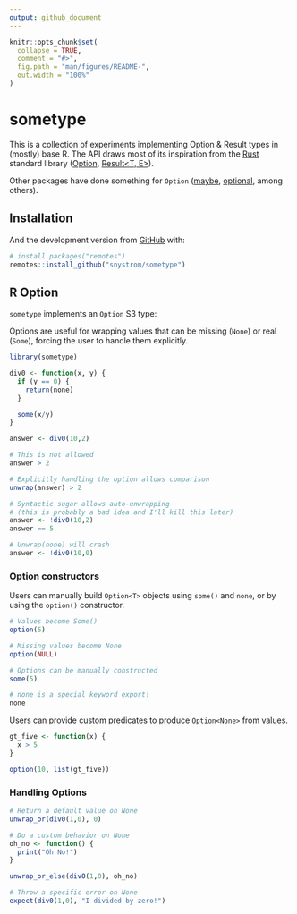 ```yaml
---
output: github_document
---
```


<!-- README.md is generated from README.Rmd. Please edit that file -->

```r
knitr::opts_chunk$set(
  collapse = TRUE,
  comment = "#>",
  fig.path = "man/figures/README-",
  out.width = "100%"
)
```
# sometype

<!-- badges: start -->
<!-- badges: end -->

This is a collection of experiments implementing Option & Result types in (mostly) base R. The API draws most of its inspiration from the [Rust](https://www.rust-lang.org/) standard library ([Option<T>](https://doc.rust-lang.org/std/option/), [Result<T, E>](https://doc.rust-lang.org/std/result/)). 

Other packages have done something for `Option` ([maybe](https://cran.r-project.org/package=maybe), [optional](https://cran.r-project.org/package=optional), among others).

## Installation

And the development version from [GitHub](https://github.com/) with:

``` r
# install.packages("remotes")
remotes::install_github("snystrom/sometype")
```

## R Option<T>

`sometype` implements an `Option` S3 type:

Options are useful for wrapping values that can be missing (`None`) or real (`Some`), forcing the user to handle them explicitly.

```r
library(sometype)

div0 <- function(x, y) {
  if (y == 0) {
    return(none)
  } 

  some(x/y)
}

answer <- div0(10,2)

# This is not allowed
answer > 2
```

```r
# Explicitly handling the option allows comparison
unwrap(answer) > 2
```

```r
# Syntactic sugar allows auto-unwrapping 
# (this is probably a bad idea and I'll kill this later)
answer <- !div0(10,2)
answer == 5
```

```r
# Unwrap(none) will crash
answer <- !div0(10,0)
```

### Option<T> constructors

Users can manually build `Option<T>` objects using `some()` and `none`, or by using the `option()` constructor.

```r
# Values become Some()
option(5)
```

```r
# Missing values become None
option(NULL)
```

```r
# Options can be manually constructed
some(5) 
```

```r
# none is a special keyword export!
none
```

Users can provide custom predicates to produce `Option<None>` from values.
```r
gt_five <- function(x) {
  x > 5
}

option(10, list(gt_five))
```

### Handling Options

```r
# Return a default value on None
unwrap_or(div0(1,0), 0)
```

```r
# Do a custom behavior on None
oh_no <- function() {
  print("Oh No!")
}

unwrap_or_else(div0(1,0), oh_no)
```

```r
# Throw a specific error on None
expect(div0(1,0), "I divided by zero!")
```
